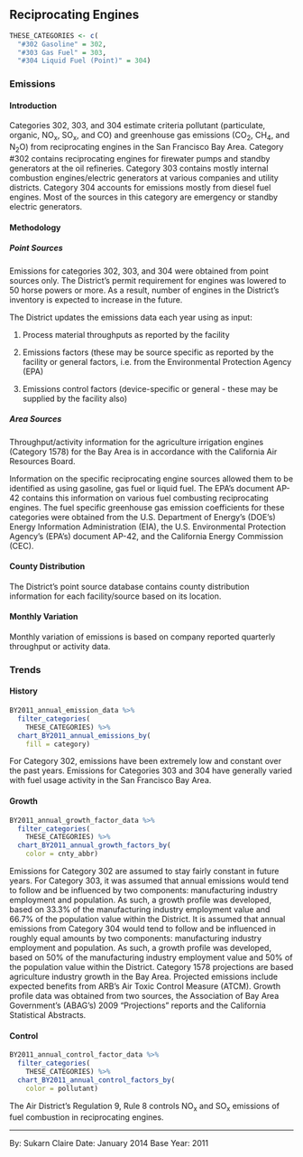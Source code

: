 ## Reciprocating Engines

```r
THESE_CATEGORIES <- c(
  "#302 Gasoline" = 302,
  "#303 Gas Fuel" = 303,
  "#304 Liquid Fuel (Point)" = 304)
```

### Emissions

#### Introduction {-}

Categories 302, 303, and 304 estimate criteria pollutant (particulate, organic, NO~x~, SO~x~, and CO) and greenhouse gas emissions (CO~2~, CH~4~, and N~2~O) from reciprocating engines in the San Francisco Bay Area. Category #302 contains reciprocating engines for firewater pumps and standby generators at the oil refineries. Category 303 contains mostly internal combustion engines/electric generators at various companies and utility districts. Category 304 accounts for emissions mostly from diesel fuel engines. Most of the sources in this category are emergency or standby electric generators.

#### Methodology {-}

##### Point Sources {-}

Emissions for categories 302, 303, and 304 were obtained from point sources only. The District’s permit requirement for engines was lowered to 50 horse powers or more. As a result, number of engines in the District’s inventory is expected to increase in the future.

The District updates the emissions data each year using as input:

1. Process material throughputs as reported by the facility

2. Emissions factors (these may be source specific as reported by the facility or general factors, i.e. from the Environmental Protection Agency (EPA)

3. Emissions control factors (device-specific or general - these may be supplied by the facility also)

##### Area Sources {-}

Throughput/activity information for the agriculture irrigation engines (Category 1578) for the Bay Area is in accordance with the California Air Resources Board.

Information on the specific reciprocating engine sources allowed them to be identified as using gasoline, gas fuel or liquid fuel. The EPA's document AP-42 contains this information on various fuel combusting reciprocating engines.
The fuel specific greenhouse gas emission coefficients for these categories were obtained from the U.S. Department of Energy’s (DOE’s) Energy Information Administration (EIA), the U.S. Environmental Protection Agency’s (EPA’s) document AP-42, and the California Energy Commission (CEC).

#### County Distribution {-}

The District’s point source database contains county distribution information for each facility/source based on its location.

#### Monthly Variation {-}

Monthly variation of emissions is based on company reported quarterly throughput or activity data.

### Trends

#### History {-}

```r
BY2011_annual_emission_data %>%
  filter_categories(
    THESE_CATEGORIES) %>%
  chart_BY2011_annual_emissions_by(
    fill = category) 
```

For Category 302, emissions have been extremely low and constant over the past years. Emissions for Categories 303 and 304 have generally varied with fuel usage activity in the San Francisco Bay Area.

#### Growth {-}

```r
BY2011_annual_growth_factor_data %>%
  filter_categories(
    THESE_CATEGORIES) %>%
  chart_BY2011_annual_growth_factors_by(
    color = cnty_abbr) 
```

Emissions for Category 302 are assumed to stay fairly constant in future years. For Category 303, it was assumed that annual emissions would tend to follow and be influenced by two components: manufacturing industry employment and population. As such, a growth profile was developed, based on 33.3% of the manufacturing industry employment value and 66.7% of the population value within the District. It is assumed that annual emissions from Category 304 would tend to follow and be influenced in roughly equal amounts by two components: manufacturing industry employment and population. As such, a growth profile was developed, based on 50% of the manufacturing industry employment value and 50% of the population value within the District. Category 1578 projections are based agriculture industry growth in the Bay Area. Projected emissions include expected benefits from ARB’s Air Toxic Control Measure (ATCM). Growth profile data was obtained from two sources, the Association of Bay Area Government's (ABAG’s) 2009 "Projections" reports and the California Statistical Abstracts.

#### Control {-}

```r
BY2011_annual_control_factor_data %>%
  filter_categories(
    THESE_CATEGORIES) %>%
  chart_BY2011_annual_control_factors_by(
    color = pollutant) 
```

The Air District’s Regulation 9, Rule 8 controls NO~x~ and SO~x~ emissions of fuel combustion in reciprocating engines.

***

By: Sukarn Claire 
Date: January 2014 
Base Year: 2011
